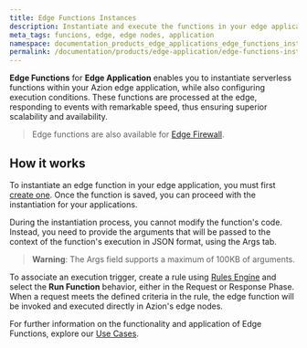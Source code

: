 ```yaml
---
title: Edge Functions Instances
description: Instantiate and execute the functions in your edge application directly at the edge.
meta_tags: funcions, edge, edge nodes, application
namespace: documentation_products_edge_applications_edge_functions_instances
permalink: /documentation/products/edge-application/edge-functions-instances/
---
```


**Edge Functions** for **Edge Application** enables you to instantiate serverless functions within your Azion edge application, while also configuring execution conditions. These functions are processed at the edge, responding to events with remarkable speed, thus ensuring superior scalability and availability.

> Edge functions are also available for [Edge Firewall](/documentation/products/edge-firewall/edge-functions-instances/).

## How it works

To instantiate an edge function in your edge application, you must first [create one](/en/documentation/products/edge-application/edge-functions/). Once the function is saved, you can proceed with the instantiation for your applications.

During the instantiation process, you cannot modify the function's code. Instead, you need to provide the arguments that will be passed to the context of the function's execution in JSON format, using the Args tab.

> **Warning**: The Args field supports a maximum of 100KB of arguments.

To associate an execution trigger, create a rule using [Rules Engine](/en/documentation/products/edge-application/rules-engine) and select the **Run Function** behavior, either in the Request or Response Phase. When a request meets the defined criteria in the rule, the edge function will be invoked and executed directly in Azion's edge nodes.

For further information on the functionality and application of Edge Functions, explore our [Use Cases](/en/documentation/use-cases/).
